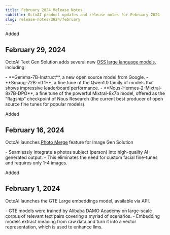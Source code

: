 ```yaml
---
title: February 2024 Release Notes
subtitle: OctoAI product updates and release notes for February 2024
slug: release-notes/2024/february
---
```



<div className='changelog-status'>

<span>Added</span>
</div>

## February 29, 2024

OctoAI Text Gen Solution adds several new [OSS large language models](https://octoai.cloud/text), including: 

<div className="changelog">
    - **Gemma-7B-Instruct**, a new open source model from Google.
    - **Smaug-72B-v0.1**, a fine tune of the Qwen1.0 family of models that shows impressive leaderboard performance.
    - **Nous-Hermes-2-Mixtral-8x7B-DPO**, a fine tune of the powerful Mixtral-8x7b model, offered as the “flagship” checkpoint of Nous Research (the current best producer of open source fine tunes for popular models).
</div>


<div className='changelog-status'>

<span>Added</span>
</div>

## February 16, 2024

OctoAI launches [Photo Merge](https://octoai.cloud/media/photo-merge?mode=demo) feature for Image Gen Solution

<div className="changelog">
    - Seamlessly integrate a photos subject (person) into high-quality AI-generated output.
    - This eliminates the need for custom facial fine-tunes and requires only 1-4 images.
</div>


<div className='changelog-status'>

<span>Added</span>
</div>

## February 1, 2024

OctoAI launches the GTE Large embeddings model, available via API.

<div className="changelog">
    - GTE models were trained by Alibaba DAMO Academy on large-scale corpus of relevant text pairs covering a myriad of scenarios.
    - Embedding models extract meaning from raw data and turn it into a vector representation, 
    which is used to enhance llms. 
</div>